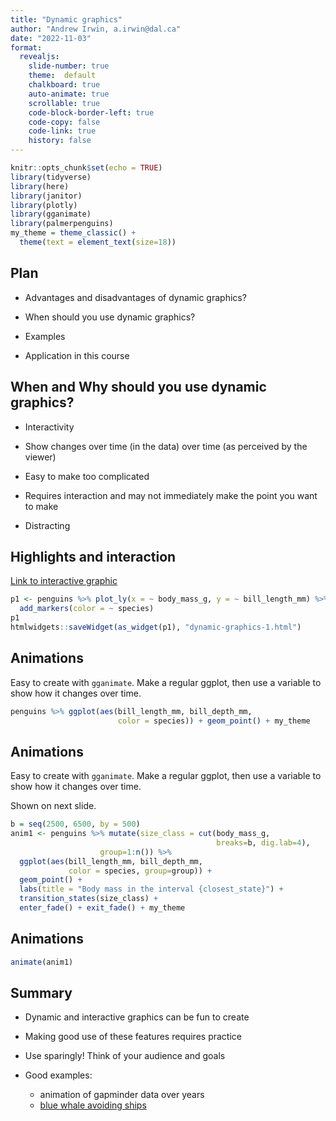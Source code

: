 ```yaml
---
title: "Dynamic graphics"
author: "Andrew Irwin, a.irwin@dal.ca"
date: "2022-11-03"
format:
  revealjs:
    slide-number: true
    theme:  default
    chalkboard: true
    auto-animate: true
    scrollable: true
    code-block-border-left: true
    code-copy: false
    code-link: true
    history: false
---
```


```r
knitr::opts_chunk$set(echo = TRUE)
library(tidyverse)
library(here)
library(janitor)
library(plotly)
library(gganimate)
library(palmerpenguins)
my_theme = theme_classic() + 
  theme(text = element_text(size=18))
```

## Plan

* Advantages and disadvantages of dynamic graphics?

* When should you use dynamic graphics?

* Examples

* Application in this course

## When and Why should you use dynamic graphics?

* Interactivity

* Show changes over time (in the data) over time (as perceived by the viewer)

* Easy to make too complicated

* Requires interaction and may not immediately make the point you want to make

* Distracting

## Highlights and interaction

[Link to interactive graphic](dynamic-graphics-1.html)

```r
p1 <- penguins %>% plot_ly(x = ~ body_mass_g, y = ~ bill_length_mm) %>%
  add_markers(color = ~ species)
p1
htmlwidgets::saveWidget(as_widget(p1), "dynamic-graphics-1.html")
```

## Animations

Easy to create with `gganimate`. Make a regular ggplot, then use a variable to show how it changes over time.

```r
penguins %>% ggplot(aes(bill_length_mm, bill_depth_mm,
                        color = species)) + geom_point() + my_theme
```

## Animations

Easy to create with `gganimate`. Make a regular ggplot, then use a variable to show how it changes over time.

Shown on next slide.

```r
b = seq(2500, 6500, by = 500)
anim1 <- penguins %>% mutate(size_class = cut(body_mass_g, 
                                              breaks=b, dig.lab=4),
                    group=1:n()) %>%
  ggplot(aes(bill_length_mm, bill_depth_mm,
             color = species, group=group)) + 
  geom_point() + 
  labs(title = "Body mass in the interval {closest_state}") +
  transition_states(size_class) +
  enter_fade() + exit_fade() + my_theme
```

## Animations

```r
animate(anim1)
```

## Summary

* Dynamic and interactive graphics can be fun to create

* Making good use of these features requires practice

* Use sparingly! Think of your audience and goals

* Good examples: 
  * animation of gapminder data over years
  * [blue whale avoiding ships](https://www.theverge.com/2021/2/3/22265059/animation-blue-whales-ship-strikes)





